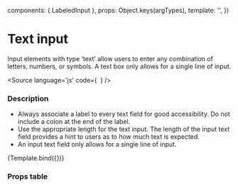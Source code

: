 

  components: { LabeledInput },
  props:      Object.keys(argTypes),
  template:   '<LabeledInput v-bind="$props" />',
})

<Meta title="Components/Form/Input" />

# Text input
Input elements with type ‘text’ allow users to enter any combination of letters, numbers, or symbols. A text box only allows for a single line of input.

<Source
  language='js'
  code={`
  `}
/>


### Description 

- Always associate a label to every text field for good accessibility. Do not include a colon at the end of the label.
- Use the appropriate length for the text input. The length of the input text field provides a hint to users as to how much text is expected.
- An input text field only allows for a single line of input.



<Canvas>
  <Story
    name="LabeledInput"
    args={{
      label: 'Label:',
      value: 'Simon'
    }}>
    {Template.bind({})}
  </Story>
</Canvas>

### Props table

<ArgsTable of={LabeledInput} />


